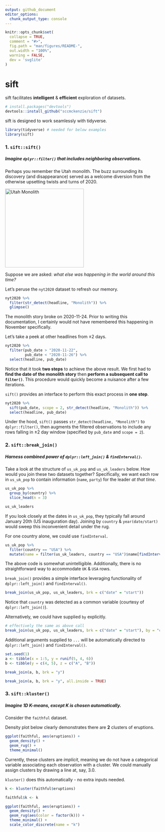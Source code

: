 ```yaml
---
output: github_document
editor_options: 
  chunk_output_type: console
---
```


<!-- README.md is generated from README.Rmd. Please edit that file -->

```r
knitr::opts_chunk$set(
  collapse = TRUE,
  comment = "#>",
  fig.path = "man/figures/README-",
  out.width = "100%",
  warning = FALSE,
  dev = 'svglite'
)
```

# sift

<!-- badges: start -->
<!-- badges: end -->

sift facilitates **intelligent** & **efficient** exploration of datasets.

``` r
# install.packages("devtools")
devtools::install_github("sccmckenzie/sift")
```

sift is designed to work seamlessly with tidyverse.

```r
library(tidyverse) # needed for below examples
library(sift)
```

### 1. `sift::sift()`
##### Imagine `dplyr::filter()` that includes neighboring observations.

Perhaps you remember the Utah monolith. The buzz surrounding its discovery (and disappearance) served as a welcome diversion from the otherwise upsetting twists and turns of 2020.

<a title="Patrickamackie2 (Patrick A. Mackie), CC BY-SA 4.0 &lt;https://creativecommons.org/licenses/by-sa/4.0&gt;, via Wikimedia Commons" href="https://commons.wikimedia.org/wiki/File:Utah_Monolith.jpg"><img width="256" alt="Utah Monolith" src="https://upload.wikimedia.org/wikipedia/commons/thumb/b/b8/Utah_Monolith.jpg/512px-Utah_Monolith.jpg"></a>

Suppose we are asked: *what else was happening in the world around this time?*

Let's peruse the `nyt2020` dataset to refresh our memory.

```r
nyt2020 %>% 
  filter(str_detect(headline, "Monolith")) %>% 
  glimpse()
```

The monolith story broke on 2020-11-24. Prior to writing this documentation, I certainly would not have remembered this happening in November specifically.

Let's take a peek at other headlines from ±2 days.

```r
nyt2020 %>% 
  filter(pub_date > "2020-11-22",
         pub_date < "2020-11-26") %>% 
  select(headline, pub_date)
```

Notice that it took **two steps** to achieve the above result. We first had to **find the date of the monolith story** then **perform a subsequent call to `filter()`**. This procedure would quickly become a nuisance after a few iterations.

`sift()` provides an interface to perform this exact process in **one step**.

```r
nyt2020 %>% 
  sift(pub_date, scope = 2, str_detect(headline, "Monolith")) %>% 
  select(headline, pub_date)
```

Under the hood, `sift()` passes `str_detect(headline, "Monolith")` to `dplyr::filter()`, then augments the filtered observations to include any rows falling in ±2 day window (specified by `pub_date` and `scope = 2`).

### 2. `sift::break_join()`
##### Harness combined power of `dplyr::left_join()` & `findInterval()`.

Take a look at the structure of `us_uk_pop` and `us_uk_leaders` below. How would you join these two datasets together? Specifically, we want each row in `us_uk_pop` to contain information (`name`, `party`) for the leader *at that time*.

```r
us_uk_pop %>% 
  group_by(country) %>% 
  slice_head(n = 3)

us_uk_leaders
```

If you look closely at the dates in `us_uk_pop`, they typically fall around January 20th (US inauguration day). Joining by `country` & `year(date/start)` would sweep this inconvenient detail under the rug.

For one country alone, we could use `findInterval`.

```r
us_uk_pop %>% 
  filter(country == "USA") %>% 
  mutate(name = filter(us_uk_leaders, country == "USA")$name[findInterval(date, filter(us_uk_leaders, country == "USA")$start)])
```

The above code is somewhat unintelligible. Additionally, there is no straightforward way to accommodate `UK` & `USA` rows.

`break_join()` provides a simple interface leveraging functionality of `dplyr::left_join()` and `findInterval()`.

```r
break_join(us_uk_pop, us_uk_leaders, brk = c("date" = "start"))
```

Notice that `country` was detected as a common variable (courtesy of `dplyr::left_join()`). 

Alternatively, we could have supplied `by` explicitly.

```r
# effectively the same as above call
break_join(us_uk_pop, us_uk_leaders, brk = c("date" = "start"), by = "country")
```

Additional arguments supplied to `...` will be automatically directed to `dplyr::left_join()` and `findInterval()`.

```r
set.seed(1)
a <- tibble(x = 1:5, y = runif(5, 4, 6))
b <- tibble(y = c(4, 5), z = c("A", "B"))

break_join(a, b, brk = "y")

break_join(a, b, brk = "y", all.inside = TRUE)
```

### 3. `sift::kluster()`
##### Imagine 1D K-means, except K is chosen automatically.

Consider the `faithful` dataset.

Density plot below clearly demonstrates there are **2** clusters of eruptions.

```r
ggplot(faithful, aes(eruptions)) +
  geom_density() +
  geom_rug() +
  theme_minimal()
```

Currently, these clusters are *implicit*, meaning we do not have a categorical variable associating each observation with a cluster. We could manually assign clusters by drawing a line at, say, 3.0.

`kluster()` does this automatically - no extra inputs needed.

```r
k <- kluster(faithful$eruptions)
```


```r
faithful$k <- k

ggplot(faithful, aes(eruptions)) +
  geom_density() +
  geom_rug(aes(color = factor(k))) +
  theme_minimal() +
  scale_color_discrete(name = "k")
```
